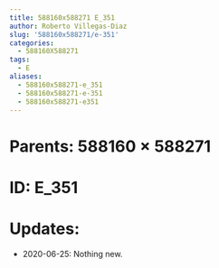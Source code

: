 ```yaml
---
title: 588160x588271 E_351
author: Roberto Villegas-Diaz
slug: '588160x588271/e-351'
categories:
  - 588160X588271
tags:
  - E
aliases:
  - 588160x588271-e_351
  - 588160x588271-e-351
  - 588160x588271-e351
---
```


# **Parents**: 588160 $\times$ 588271
# **ID**: E_351
# **Updates**: 
 - 2020-06-25: Nothing new.
